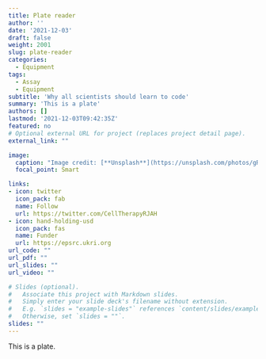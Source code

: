 ```yaml
---
title: Plate reader
author: ''
date: '2021-12-03'
draft: false
weight: 2001
slug: plate-reader
categories:
  - Equipment
tags:
  - Assay
  - Equipment
subtitle: 'Why all scientists should learn to code'
summary: 'This is a plate'
authors: []
lastmod: '2021-12-03T09:42:35Z'
featured: no
# Optional external URL for project (replaces project detail page).
external_link: ""

image:
  caption: "Image credit: [**Unsplash**](https://unsplash.com/photos/gRTzhQsiVG0)"
  focal_point: Smart

links:
- icon: twitter
  icon_pack: fab
  name: Follow
  url: https://twitter.com/CellTherapyRJAH
- icon: hand-holding-usd
  icon_pack: fas
  name: Funder
  url: https://epsrc.ukri.org
url_code: ""
url_pdf: ""
url_slides: ""
url_video: ""

# Slides (optional).
#   Associate this project with Markdown slides.
#   Simply enter your slide deck's filename without extension.
#   E.g. `slides = "example-slides"` references `content/slides/example-slides.md`.
#   Otherwise, set `slides = ""`.
slides: ""
---
```


This is a plate.
